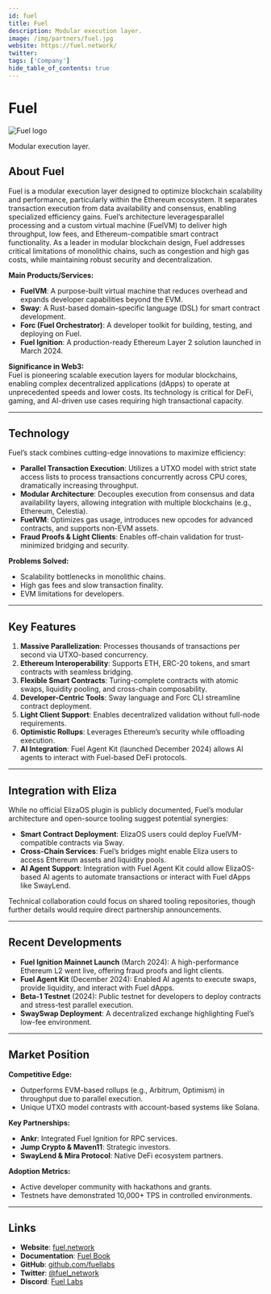 ```yaml
---
id: fuel
title: Fuel
description: Modular execution layer.
image: /img/partners/fuel.jpg
website: https://fuel.network/
twitter:
tags: ['Company']
hide_table_of_contents: true
---
```


# Fuel

<div className="partner-logo">
  <img src="/img/partners/fuel.jpg" alt="Fuel logo" />
</div>

Modular execution layer.

## About Fuel

Fuel is a modular execution layer designed to optimize blockchain scalability and performance, particularly within the Ethereum ecosystem. It separates transaction execution from data availability and consensus, enabling specialized efficiency gains. Fuel’s architecture leveragesparallel processing and a custom virtual machine (FuelVM) to deliver high throughput, low fees, and Ethereum-compatible smart contract functionality. As a leader in modular blockchain design, Fuel addresses critical limitations of monolithic chains, such as congestion and high gas costs, while maintaining robust security and decentralization.

**Main Products/Services:**

- **FuelVM**: A purpose-built virtual machine that reduces overhead and expands developer capabilities beyond the EVM.
- **Sway**: A Rust-based domain-specific language (DSL) for smart contract development.
- **Forc (Fuel Orchestrator)**: A developer toolkit for building, testing, and deploying on Fuel.
- **Fuel Ignition**: A production-ready Ethereum Layer 2 solution launched in March 2024.

**Significance in Web3:**  
Fuel is pioneering scalable execution layers for modular blockchains, enabling complex decentralized applications (dApps) to operate at unprecedented speeds and lower costs. Its technology is critical for DeFi, gaming, and AI-driven use cases requiring high transactional capacity.

---

## Technology

Fuel’s stack combines cutting-edge innovations to maximize efficiency:

- **Parallel Transaction Execution**: Utilizes a UTXO model with strict state access lists to process transactions concurrently across CPU cores, dramatically increasing throughput.
- **Modular Architecture**: Decouples execution from consensus and data availability layers, allowing integration with multiple blockchains (e.g., Ethereum, Celestia).
- **FuelVM**: Optimizes gas usage, introduces new opcodes for advanced contracts, and supports non-EVM assets.
- **Fraud Proofs & Light Clients**: Enables off-chain validation for trust-minimized bridging and security.

**Problems Solved:**

- Scalability bottlenecks in monolithic chains.
- High gas fees and slow transaction finality.
- EVM limitations for developers.

---

## Key Features

1. **Massive Parallelization**: Processes thousands of transactions per second via UTXO-based concurrency.
2. **Ethereum Interoperability**: Supports ETH, ERC-20 tokens, and smart contracts with seamless bridging.
3. **Flexible Smart Contracts**: Turing-complete contracts with atomic swaps, liquidity pooling, and cross-chain composability.
4. **Developer-Centric Tools**: Sway language and Forc CLI streamline contract deployment.
5. **Light Client Support**: Enables decentralized validation without full-node requirements.
6. **Optimistic Rollups**: Leverages Ethereum’s security while offloading execution.
7. **AI Integration**: Fuel Agent Kit (launched December 2024) allows AI agents to interact with Fuel-based DeFi protocols.

---

## Integration with Eliza

While no official ElizaOS plugin is publicly documented, Fuel’s modular architecture and open-source tooling suggest potential synergies:

- **Smart Contract Deployment**: ElizaOS users could deploy FuelVM-compatible contracts via Sway.
- **Cross-Chain Services**: Fuel’s bridges might enable Eliza users to access Ethereum assets and liquidity pools.
- **AI Agent Support**: Integration with Fuel Agent Kit could allow ElizaOS-based AI agents to automate transactions or interact with Fuel dApps like SwayLend.

Technical collaboration could focus on shared tooling repositories, though further details would require direct partnership announcements.

---

## Recent Developments

- **Fuel Ignition Mainnet Launch** (March 2024): A high-performance Ethereum L2 went live, offering fraud proofs and light clients.
- **Fuel Agent Kit** (December 2024): Enabled AI agents to execute swaps, provide liquidity, and interact with Fuel dApps.
- **Beta-1 Testnet** (2024): Public testnet for developers to deploy contracts and stress-test parallel execution.
- **SwaySwap Deployment**: A decentralized exchange highlighting Fuel’s low-fee environment.

---

## Market Position

**Competitive Edge:**

- Outperforms EVM-based rollups (e.g., Arbitrum, Optimism) in throughput due to parallel execution.
- Unique UTXO model contrasts with account-based systems like Solana.

**Key Partnerships:**

- **Ankr**: Integrated Fuel Ignition for RPC services.
- **Jump Crypto & Maven11**: Strategic investors.
- **SwayLend & Mira Protocol**: Native DeFi ecosystem partners.

**Adoption Metrics:**

- Active developer community with hackathons and grants.
- Testnets have demonstrated 10,000+ TPS in controlled environments.

---

## Links

- **Website**: [fuel.network](https://fuel.network)
- **Documentation**: [Fuel Book](https://fuelbook.fuel.network)
- **GitHub**: [github.com/fuellabs](https://github.com/fuellabs)
- **Twitter**: [@fuel_network](https://twitter.com/fuel_network)
- **Discord**: [Fuel Labs](https://discord.gg/fuelnetwork)

